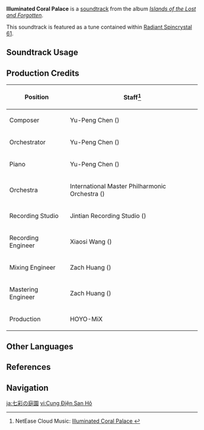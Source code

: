 {{Soundtrack Infobox
|image          = Islands of the Lost and Forgotten.png
|album          = Islands of the Lost and Forgotten
|disc           = 1
|number         = 02
|featured       =
|featured2      =
|featured3      =
|featured_disc  =
|featured_disc2 =
|featured_disc3 =
|youtube_id     = pPqiFI3pNXw
|youtube_time   = 1
|spotify_id     = 4GuANuPDRPS5P7mmcbkmeM
|previous       = Island of Crystal and Pearl
|next           = Peaceful Wishes
}}
'''Illuminated Coral Palace''' is a [[soundtrack]] from the album ''[[Islands of the Lost and Forgotten]]''.

This soundtrack is featured as a tune contained within [[Radiant Spincrystal 61]].

==Soundtrack Usage==
{{Soundtrack Usage
|quest    = 
|location = Watatsumi Island
|domain   = 
|teapot   = 61
}}

==Production Credits==
{| class="wikitable"
! Position
! Staff<ref>NetEase Cloud Music: [https://music.163.com/#/song?id=1937111257 Illuminated Coral Palace {{zh|溢彩华庭}}]</ref>
|-
! Composer
| Yu-Peng Chen ({{zh|陈致逸}})
|-
! Orchestrator
| Yu-Peng Chen ({{zh|陈致逸}})
|-
! Piano
| Yu-Peng Chen ({{zh|陈致逸}})
|-
! Orchestra
| International Master Philharmonic Orchestra ({{zh|国际首席爱乐乐团}})
|-
! Recording Studio
| Jintian Recording Studio ({{zh|金田录音棚}})
|-
! Recording Engineer
| Xiaosi Wang ({{zh|王小四}})
|-
! Mixing Engineer
| Zach Huang ({{zh|黄巍}})
|-
! Mastering Engineer
| Zach Huang ({{zh|黄巍}})
|-
! Production
| HOYO-MiX
|}
<!--
==Gallery==
<gallery>
</gallery>

==Trivia==
-->

==Other Languages==
{{Other Languages
|en      = Illuminated Coral Palace
|zhs     = 溢彩华庭
|zhs_rm  = Yìcǎi Huátíng
|zht     = 溢彩華庭
|zht_rm  = Yìcǎi Huátíng
|zh_tl   = 
|ja      = 七彩の庭園
|ja_rm   = Nanasai no Teien{{Assumed}}
|ja_tl   = Garden of Seven Colors
|ko      = Illuminated Coral Palace<ref name="RS">{{Ref/Item|Radiant Spincrystal 61|note=Korean, Spanish, French, Russian, Thai, Vietnamese, German, Indonesian, Portuguese, Turkish}}</ref>
|es      = Illuminated Coral Palace<ref name="RS" />
|fr      = Illuminated Coral Palace<ref name="RS" />
|ru      = Illuminated Coral Palace<ref name="RS" />
|th      = Illuminated Coral Palace<ref name="RS" />
|vi      = Cung Điện San Hô<ref name="RS" />
|vi_tl   = 
|de      = Illuminated Coral Palace<ref name="RS" />
|id      = Illuminated Coral Palace<ref name="RS" />
|pt      = Illuminated Coral Palace<ref name="RS" />
|tr      = Illuminated Coral Palace<ref name="RS" />
}}

==References==
{{Reflist}}

==Navigation==
{{Soundtrack Navbox|Islands of the Lost and Forgotten}}

[[ja:七彩の庭園]]
[[vi:Cung Điện San Hô]]